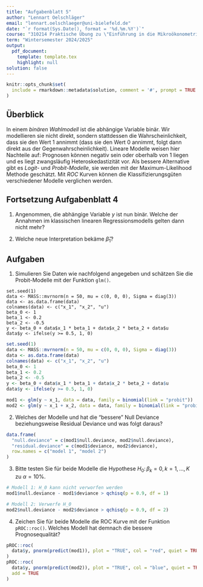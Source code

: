 ```yaml
---
title: "Aufgabenblatt 5"
author: "Lennart Oelschläger"
email: "lennart.oelschlaeger@uni-bielefeld.de"
date: "`r format(Sys.Date(), format = '%d.%m.%Y')`"
course: "310214 Praktische Übung zu \"Einführung in die Mikroökonometrie\""
term: "Wintersemester 2024/2025"
output: 
  pdf_document:
    template: template.tex
    highlight: null
solution: false
---
```


```r
knitr::opts_chunk$set(
  include = rmarkdown::metadata$solution, comment = '#', prompt = TRUE
)
```

## Überblick

In einem *binären Wahlmodell* ist die abhängige Variable binär. Wir modellieren sie nicht direkt, sondern stattdessen die Wahrscheinlichkeit, dass sie den Wert $1$ annimmt (dass sie den Wert $0$ annimmt, folgt dann direkt aus der Gegenwahrscheinlichkeit). Lineare Modelle weisen hier Nachteile auf: Prognosen können negativ sein oder oberhalb von $1$ liegen und es liegt zwangsläufig Heteroskedastizität vor. Als bessere Alternative gibt es *Logit-* und *Probit-Modelle*, sie werden mit der Maximum-Likelihood Methode geschätzt. Mit *ROC* Kurven können die Klassifizierungsgüten verschiedener Modelle verglichen werden.

<!-- Und dann schauen wir uns noch eine neue Datensituation an, nämlich dass die abhängige Variable eine *Zählvariable* ist. In diesem Fall können wir die *Poisson-Regression* verwenden, um Einflüsse zu quantifizieren. -->

## Fortsetzung Aufgabenblatt 4

1. Angenommen, die abhängige Variable $y$ ist nun binär. Welche der Annahmen im klassischen linearen Regressionsmodells gelten dann nicht mehr?

\comment{
\begin{itemize}
  \item MLR.1-4 können weiterhin erfüllt sein
  \item MLR.5 und MLR.6 gelten nicht mehr (siehe Vorlesung)
\end{itemize}
}

2. Welche neue Interpretation bekäme $\hat\beta_1$? 

\comment{
Verändert sich $x$, so verändert sich nicht der (relative) Wert von $y$, sondern die \textbf{Wahrscheinlichkeit}, dass $y = 1$ eintritt. Jedoch sind die Änderungen nicht mehr linear, sodass eine gewohnte ceteris paribus nicht möglich ist und wir andere Methoden (APE, PEA, etc.) benötigen.
}

## Aufgaben

1. Simulieren Sie Daten wie nachfolgend angegeben und schätzen Sie die Probit-Modelle
\begin{align}
\label{eq:model1}
y &= \beta_0 + \beta_1 x_1 + u \\
\label{eq:model2}
y &= \beta_0 + \beta_1 x_1 + \beta_2 x_2 + u
\end{align}
mit der Funktion `glm()`.

```
set.seed(1)
data <- MASS::mvrnorm(n = 50, mu = c(0, 0, 0), Sigma = diag(3))
data <- as.data.frame(data)
colnames(data) <- c("x_1", "x_2", "u")
beta_0 <- 1
beta_1 <- 0.2
beta_2 <- -0.5
y <- beta_0 + data$x_1 * beta_1 + data$x_2 * beta_2 + data$u
data$y <- ifelse(y >= 0.5, 1, 0)
```

```r
set.seed(1)
data <- MASS::mvrnorm(n = 50, mu = c(0, 0, 0), Sigma = diag(3))
data <- as.data.frame(data)
colnames(data) <- c("x_1", "x_2", "u")
beta_0 <- 1
beta_1 <- 0.2
beta_2 <- -0.5
y <- beta_0 + data$x_1 * beta_1 + data$x_2 * beta_2 + data$u
data$y <- ifelse(y >= 0.5, 1, 0)
```

```r
mod1 <- glm(y ~ x_1, data = data, family = binomial(link = "probit"))
mod2 <- glm(y ~ x_1 + x_2, data = data, family = binomial(link = "probit"))
```

2. Welches der Modelle \eqref{eq:model1} und \eqref{eq:model2} hat die "bessere" Null Deviance beziehungsweise Residual Deviance und was folgt daraus?

```r
data.frame(
  "null.deviance" = c(mod1$null.deviance, mod2$null.deviance),
  "residual.deviance" = c(mod1$deviance, mod2$deviance),
  row.names = c("model 1", "model 2")
)
```

\comment{
Je kleiner die Deviance, desto besser beschreibt das Modell die Daten. Die Null Deviance der Modelle ist identisch, denn ohne Regressoren sind beide Modelle identisch. Die Residual Deviance von Modell \eqref{eq:model2} ist kleiner als die von Modell \eqref{eq:model1}, also erklärt Modell \eqref{eq:model2} die Variable $y$ besser als das Modell \eqref{eq:model1}.
}

3. Bitte testen Sie für beide Modelle die Hypothese $H_0 \colon \beta_k = 0, k = 1,\dots,K$ zu $\alpha = 10\%$.

\comment{
Diese Hypothese lässt sich mit der Teststatistik "Null Deviance minus Residual Deviance" testen, die unter der Nullhypothese Chi-Quadrat verteilt ist mit $K$ Freiheitsgraden. Sofern der Wert der Teststatistik größer ist als das $1-\alpha = 90\%$ Quantil der Chi-Quadrat Verteilung mit $K$ Freiheitsgraden, wird die Nullhypothese verworfen.
}

```r
# Modell 1: H_0 kann nicht verworfen werden
mod1$null.deviance - mod1$deviance > qchisq(p = 0.9, df = 1) 

# Modell 2: Verwerfe H_0
mod2$null.deviance - mod2$deviance > qchisq(p = 0.9, df = 2)
```

4. Zeichen Sie für beide Modelle die ROC Kurve mit der Funktion `pROC::roc()`. Welches Modell hat demnach die bessere Prognosequalität?

```r
pROC::roc(
  data$y, pnorm(predict(mod1)), plot = "TRUE", col = "red", quiet = TRUE
)
pROC::roc(
  data$y, pnorm(predict(mod2)), plot = "TRUE", col = "blue", quiet = TRUE,
  add = TRUE
)
```

\comment{
Die blaue Kurve liegt oberhalb der roten Kurve, daher hat das Modell 2 durchgängig die bessere Sensitivität und Spezifität.
}

<!-- 5. Es seien $y_1, \dots, y_n$ unabhängig Poisson verteilt zum Parameter $\lambda > 0$. Zeigen Sie, dass $\bar{y}$ der MLE für $\lambda$ ist. -->

<!-- \comment{ -->
<!-- Siehe \url{https://www.youtube.com/watch?v=Fs4HrXxSFTQ}. -->
<!-- } -->

<!-- 6. Zeigen Sie, dass sowohl der Erwartungswert als auch die Varianz der Poisson-Verteilung jeweils der Parameter $\lambda$ ist. -->

<!-- \comment{ -->
<!-- Siehe \url{https://www.youtube.com/watch?v=RJE2LKBCqy4}. -->
<!-- } -->

<!-- 7. Für gegebene Beobachtungen $y$ und $X$ wollen wir $\lambda = \mathbb{E}(y\mid X)$ als Linearkombination der Regressoren $X$ modellieren. Wie stellen wir sicher, dass $\lambda > 0$ erfüllt bleibt? Wie hoch ist gemäß dieses Modells dann die Wahrscheinlichkeit, dass $y = k$ ist für $k = 0,1,2,\dots$ ? -->

<!-- \comment{ -->
<!-- Wir bilden die Linearkombination $w = \beta_0 + \beta_1 x_{1} + \dots + \beta_K x_{K}$ aus den Regressoren und modellieren $\lambda = \mathbb{E}(y\mid X) = \exp(w)$, siehe Vorlesungsfolien. -->

<!-- Für die Wahrscheinlichkeiten erhalten wir $$\mathbb{P}(y = k \mid X) = \frac{\exp(-\exp(w))\exp(w)^k}{k!}.$$ -->
<!-- } -->

<!-- 8. Nutzen Sie den Datensatz `wooldridge::crime1` und modellieren Sie die Anzahl `narr86` an Inhaftierungen durch das Einkommen `inc86`. Wie können Sie den Einkommenskoeffizienten interpretieren? -->

<!-- ```{r, Aufgabe 8} -->
<!-- glm( -->
<!--   formula = narr86 ~ inc86, -->
<!--   family = "poisson", -->
<!--   data = wooldridge::crime1 -->
<!-- ) -->
<!-- ``` -->

<!-- \comment{ -->
<!-- Der Koeffizient wird als $-0.01$ geschätzt. Die Variable `inc86` ist in der Einheit 100 Dollar angegeben (siehe Dokumentation). Das bedeutet, dass ein Anstieg im Gehalt um 100 Dollar den Erwartungswert an Inhaftierungen um $1\%$ senkt. -->
<!-- } -->
